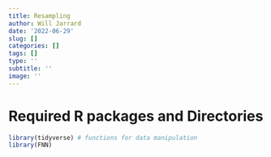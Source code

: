 ```yaml
---
title: Resampling
author: Will Jarrard
date: '2022-06-29'
slug: []
categories: []
tags: []
type: ''
subtitle: ''
image: ''
---
```


# Required R packages and Directories

```r
library(tidyverse) # functions for data manipulation
library(FNN)
```


<!-- # The Poor mans bayesian posterior (Bootstrapping) -->

<!-- Ive always found it cool how bootstrapping can estimate a bayesian posterior solution without any priors. Bootstrap resampling can be used to quantify the uncertainty in a fitted curve. Below we see the power of bootstrapping. -->


<!-- ## First, lets create a set of functions to generate data from the following distributions: -->

<!-- ```{r} -->
<!-- #-- Simulation functions -->
<!-- sim_x <- function(n) runif(n, 0, 2)     # U[0,2] -->
<!-- f <- function(x) 1 + 2*x + 5*sin(5*x)   # true mean function -->
<!-- sim_y <- function(x){                   # generate Y|X from N{f(x),sd} -->
<!--   n = length(x) -->
<!--   f(x) + rnorm(n, sd=2.5)              -->
<!-- } -->
<!-- ``` -->



<!-- ## lets start by simulating $n=100$ realizations from these distributions. -->


<!-- ```{r} -->
<!-- #-- Generate Data -->
<!-- n = 100                                 # number of observations -->
<!-- set.seed(211)                           # set seed for reproducibility -->
<!-- x = sim_x(n)                            # get x values -->
<!-- y = sim_y(x)                            # get y values -->
<!-- data = tibble(x, y) -->

<!-- #-- Plot: ggplot -->
<!-- ggplot(data, aes(x,y)) +  -->
<!--   geom_point() +  -->
<!--   geom_function(fun=f, color="blue") + -->
<!--   scale_x_continuous(breaks=seq(0, 2, by=.20)) -->
<!-- ``` -->




<!-- ## Now, lets fit a 5th degree polynomial and draw the *estimated* regression curve. -->


<!-- ```{r} -->
<!-- #-- Fit 5th degree polynomial -->
<!-- fit = lm(y~poly(x, degree=5), data=data) -->

<!-- #-- Make predictions -->
<!-- poly_data = tibble(x = seq(0, 2, length=100)) %>% # evaluation points -->
<!--   mutate(yhat = predict(fit, .))                  # predictions -->

<!-- #-- Plot: ggplot -->
<!-- ggplot(data, aes(x, y)) +  -->
<!--   geom_point() +  -->
<!--   geom_smooth(method="lm", formula = "y~poly(x, degree=5)") -->
<!-- ``` -->



<!-- ## Now I am going to draw 200 bootstrap samples, fit a 5th degree polynomial to each bootstrap sample, and make predictions -->


<!-- ```{r} -->
<!-- #-- Function that returns predictions at eval.pts -->
<!-- fit_poly <- function(data, eval.pts) { -->
<!--   fit = lm(y ~ poly(x, degree = 5), data=data) -->
<!--   predict(fit, tibble(x=eval.pts))  # return predictions at eval.pts -->
<!-- } -->

<!-- #-- Run bootstrap: with loop -->
<!-- R = 200   # number of bootstrap samples -->
<!-- preds = matrix(NA, length(eval.pts), R) -->
<!-- set.seed(212) -->
<!-- for(j in 1:R){ -->
<!--   ind.boot = sample.int(n, replace=TRUE) -->
<!--   preds[, j] = fit_poly(data[ind.boot,], eval.pts=eval.pts) -->
<!-- } -->

<!-- # add the eval.points and convert to long format to facilitate plotting -->
<!-- boot_data = preds %>%  -->
<!--   as_tibble() %>%          # convert to tibble -->
<!--   mutate(x=eval.pts) %>%   # add column with eval. points -->
<!--   pivot_longer(-x, names_to="iter", values_to="y") # convert to long format  -->

<!-- #-- Plots: ggplot2 -->
<!-- boot_data %>%  -->
<!--   ggplot(aes(x, y)) +  -->
<!--   geom_point(data=data) +  -->
<!--   geom_line(aes(group=iter), alpha=.1) -->

<!-- ``` -->




<!-- ## e. lets figure out the 95% confidence intervals from the bootstrap samples. -->



<!-- ```{r} -->
<!-- CI = boot_data %>%  -->
<!--   group_by(x) %>%  -->
<!--   summarize(lower = quantile(y, probs=.025),  -->
<!--             upper = quantile(y, probs=.975)) -->

<!-- #-- Plot: ggplot2 -->
<!-- ggplot(data, aes(x, y)) +  -->
<!--   geom_point() +  -->
<!--   geom_line(data=poly_data, aes(y=yhat)) +  -->
<!--   # geom_line(data=boot_data, aes(group=iter), alpha=.1) +  -->
<!--   geom_line(data=CI, aes(y=lower), color="red", lty=2, size=1.05) + -->
<!--   geom_line(data=CI, aes(y=upper), color="red", lty=2, size=1.05) +  -->
<!--   scale_x_continuous(breaks=seq(0, 2, by=.20)) -->
<!-- ``` -->



<!-- # K-Fold cross-validation -->

<!-- Im gonna run 10-fold cross-validation to select a K for k nearest neighbors. -->

<!-- ```{r} -->
<!-- #-- Generate Data -->
<!-- n = 100                                 # number of observations -->
<!-- set.seed(211)                           # set seed for reproducibility -->
<!-- x = sim_x(n)                            # get x values -->
<!-- y = sim_y(x)                            # get y values -->
<!-- data = tibble(x, y)               # make into tibble -->


<!-- #- Get K-fold partition -->
<!-- set.seed(221)                      # set seed for replicability -->
<!-- n.folds = 10                       # number of folds for cross-validation -->
<!-- fold = sample(rep(1:n.folds, length=n))  # vector of fold labels -->
<!-- # notice how this is different than:  sample(1:K,n,replace=TRUE),  -->
<!-- #  which won't give almost equal group sizes -->


<!-- #- Initialize -->
<!-- K = 3:50                                # set of k values for kNN -->
<!-- MSE = matrix(NA, length(K), n.folds)    # hold out of sample mse estiamtes -->
<!-- n.val = numeric(n.folds)                # number of elements in validation sets -->

<!-- #- Iterate over folds -->
<!-- for(j in 1:n.folds){ -->

<!--   #-- Set training/val data -->
<!--   val = which(fold == j) -->
<!--   train = which(fold != j) -->
<!--   n.val[j] = length(val) -->

<!--   #-- fit set of knn models -->
<!--   for(i in 1:length(K)){ -->
<!--     k = K[i] -->
<!--     knn = FNN::knn.reg(train = data[train,'x', drop=FALSE],  -->
<!--                        y = data$y[train],  -->
<!--                        test = data[val,'x', drop=FALSE],  -->
<!--                        k = k) -->
<!--     r.val = data$y[val]-knn$pred      # residuals on val data -->
<!--     MSE[i, j] = mean(r.val^2)  -->
<!--   } -->
<!-- } -->

<!-- #-- calculate CV error and standard error -->
<!-- CV = (MSE %*% n.val)/n               # Cross-validation error (MSE) -->
<!-- ## CV = rowMeans(MSE)       # won't be exact if n.val has different counts -->
<!-- SE = apply(MSE, 1, sd)/sqrt(n.folds) # standard error  -->

<!-- #-- Optimal Solution -->
<!-- results = tibble(k = K, MSE = CV[,1], SE) -->
<!-- results %>%  -->
<!--   filter(min_rank(MSE) == 1)  -->

<!-- #-- Plot: ggplot -->
<!-- results %>%  -->
<!--   mutate(optimal = ifelse(MSE == min(MSE), TRUE, FALSE)) %>%  -->
<!--   ggplot(aes(K, color=optimal)) +  -->
<!--   geom_point(aes(y=MSE)) +  -->
<!--   geom_errorbar(aes(ymin=MSE - SE, ymax=MSE+SE)) +  -->
<!--   scale_color_manual(values=c("black", "red")) +  -->
<!--   scale_x_continuous(breaks=seq(0, 50, by=5)) -->

<!-- ``` -->




<!-- ## Now were gonna find the optimal *edf* -->


<!-- ```{r} -->
<!-- results = results %>% mutate(edf = (n*9/10)/k) -->
<!-- results %>% filter(MSE == min(MSE))  -->

<!-- #-- Plot: ggplot -->
<!-- results %>%  -->
<!--   mutate(optimal = ifelse(MSE == min(MSE), TRUE, FALSE)) %>%  -->
<!--   ggplot(aes(edf, color=optimal)) +  -->
<!--   geom_point(aes(y=MSE)) +  -->
<!--   geom_errorbar(aes(ymin=MSE - SE, ymax=MSE+SE)) +  -->
<!--   scale_color_manual(values=c("black", "red")) -->
<!-- ``` -->


<!-- kNN models are attempting to fit a local mean by averaging the responses in a neighborhood of X. There is a bias-variance trade-off here; if the neighborhood grows too big there will be high bias, but if k is reduced then the variance increases. -->

<!-- As the size of the training data grows, the distance to the k neighbors will decrease and consequently the bias will be reduced but the variance will stay the same. This implies that the optimal k can potentially be increased (to reduce the variance) with a larger training data. -->

<!-- This is important in our cross-validation setup because we are training with smaller training data (90% smaller in the case of 10-fold cross-validation). Thus, building a model with the full training data can potentially use a larger k. -->

<!-- One way to adjust for this is to use the effective degrees of freedom (edf) instead of k to select the final model. Take the optimal edf from cross-validation and convert to the optimal k when using the full training data according to k∗=n/edf∗ -->

<!-- ```{r} -->
<!-- #-- optimal k on full training set -->
<!-- results %>% filter(MSE == min(MSE)) %>%  -->
<!--   mutate(k.full = n/edf,  -->
<!--          k.star = round(k.full))  # round since k must be an integer  -->
<!-- ``` -->


<!-- How well did our cross validation preform by simulating a ton more data from the same distribution! -->


<!-- ```{r} -->
<!-- #-- Generate Test Data -->
<!-- ntest = 50000                           # Number of test samples -->
<!-- set.seed(223)                           # set *different* seed  -->
<!-- xtest = sim_x(ntest)                    # generate test X's -->
<!-- ytest = sim_y(xtest)                    # generate test Y's -->

<!-- #-- Data -->
<!-- data.test = tibble(x=xtest, y=ytest) -->

<!-- #-- fit set of knn models -->
<!-- MSE.test = numeric(length(K)) -->
<!-- for(i in 1:length(K)){ -->
<!--   k = K[i] -->
<!--   knn = knn.reg(data[,'x', drop=FALSE],  -->
<!--                 y = data$y,  -->
<!--                 test=data.test[,'x', drop=FALSE],  -->
<!--                 k=k) -->
<!--   r.test = data.test$y-knn$pred      # residuals on test data -->
<!--   MSE.test[i] = mean(r.test^2)  -->
<!-- } -->

<!-- results.test = tibble(k=K, edf=n/k, MSE=MSE.test) -->
<!-- filter(results.test, MSE == min(MSE)) -->

<!-- ``` -->

<!-- ```{r} -->
<!-- #-- EDF on x-axis -->
<!-- bind_rows(cv = results,  -->
<!--           test = results.test, .id="error") %>%  -->
<!--   ggplot(aes(edf, MSE, color=error)) +  -->
<!--   geom_point() + geom_line() + -->
<!--   labs(title="MSE as function of EDF") -->

<!-- #-- K on x-axis -->
<!-- bind_rows(cv = results,  -->
<!--           test = results.test, .id="error") %>%  -->
<!--   ggplot(aes(k, MSE, color=error)) +  -->
<!--   geom_point() + geom_line() +  -->
<!--   labs(title="MSE as function of k") -->
<!-- ``` -->

<!-- Not Bad! Although we selected the “wrong” tuning parameter, we still would have had very good performance - almost as good as using the optimal value of k according to the mse. We could do repeated holdout to make it even better -->

